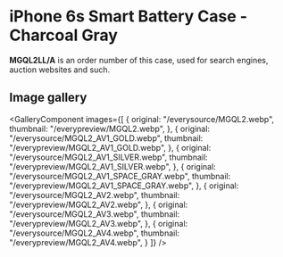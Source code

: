 
# iPhone 6s Smart Battery Case - Charcoal Gray

<Callout type='info' emoji='👉🏻'>**MGQL2LL/A** is an order number of this case, used for search engines, auction websites and such.</Callout>

## Image gallery

<GalleryComponent
    images={[
      {
        original: "/everysource/MGQL2.webp",
        thumbnail: "/everypreview/MGQL2.webp",
      },
      {
        original: "/everysource/MGQL2_AV1_GOLD.webp",
        thumbnail: "/everypreview/MGQL2_AV1_GOLD.webp",
      },
      {
        original: "/everysource/MGQL2_AV1_SILVER.webp",
        thumbnail: "/everypreview/MGQL2_AV1_SILVER.webp",
      },
      {
        original: "/everysource/MGQL2_AV1_SPACE_GRAY.webp",
        thumbnail: "/everypreview/MGQL2_AV1_SPACE_GRAY.webp",
      },
      {
        original: "/everysource/MGQL2_AV2.webp",
        thumbnail: "/everypreview/MGQL2_AV2.webp",
      },
      {
        original: "/everysource/MGQL2_AV3.webp",
        thumbnail: "/everypreview/MGQL2_AV3.webp",
      },
      {
        original: "/everysource/MGQL2_AV4.webp",
        thumbnail: "/everypreview/MGQL2_AV4.webp",
      }
    ]}
  />
